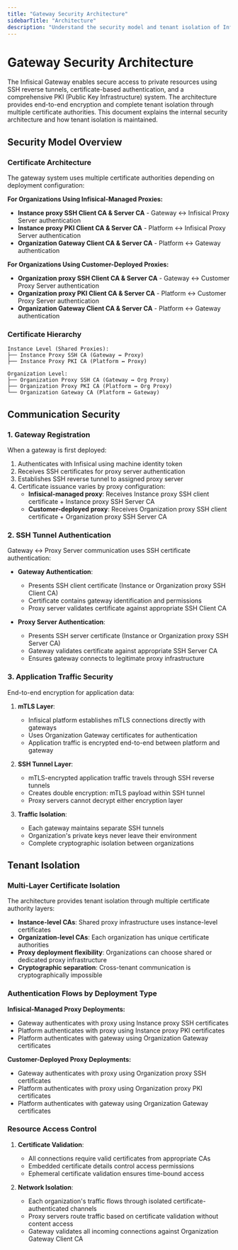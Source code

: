 ```yaml
---
title: "Gateway Security Architecture"
sidebarTitle: "Architecture"
description: "Understand the security model and tenant isolation of Infisical's Gateway"
---
```


# Gateway Security Architecture

The Infisical Gateway enables secure access to private resources using SSH reverse tunnels, certificate-based authentication, and a comprehensive PKI (Public Key Infrastructure) system. The architecture provides end-to-end encryption and complete tenant isolation through multiple certificate authorities.
This document explains the internal security architecture and how tenant isolation is maintained.

## Security Model Overview

### Certificate Architecture

The gateway system uses multiple certificate authorities depending on deployment configuration:

**For Organizations Using Infisical-Managed Proxies:**

- **Instance proxy SSH Client CA & Server CA** - Gateway ↔ Infisical Proxy Server authentication
- **Instance proxy PKI Client CA & Server CA** - Platform ↔ Infisical Proxy Server authentication
- **Organization Gateway Client CA & Server CA** - Platform ↔ Gateway authentication

**For Organizations Using Customer-Deployed Proxies:**

- **Organization proxy SSH Client CA & Server CA** - Gateway ↔ Customer Proxy Server authentication
- **Organization proxy PKI Client CA & Server CA** - Platform ↔ Customer Proxy Server authentication
- **Organization Gateway Client CA & Server CA** - Platform ↔ Gateway authentication

### Certificate Hierarchy

```
Instance Level (Shared Proxies):
├── Instance Proxy SSH CA (Gateway ↔ Proxy)
├── Instance Proxy PKI CA (Platform ↔ Proxy)

Organization Level:
├── Organization Proxy SSH CA (Gateway ↔ Org Proxy)
├── Organization Proxy PKI CA (Platform ↔ Org Proxy)
└── Organization Gateway CA (Platform ↔ Gateway)
```

## Communication Security

### 1. Gateway Registration

When a gateway is first deployed:

1. Authenticates with Infisical using machine identity token
2. Receives SSH certificates for proxy server authentication
3. Establishes SSH reverse tunnel to assigned proxy server
4. Certificate issuance varies by proxy configuration:
   - **Infisical-managed proxy**: Receives Instance proxy SSH client certificate + Instance proxy SSH Server CA
   - **Customer-deployed proxy**: Receives Organization proxy SSH client certificate + Organization proxy SSH Server CA

### 2. SSH Tunnel Authentication

Gateway ↔ Proxy Server communication uses SSH certificate authentication:

- **Gateway Authentication**:

  - Presents SSH client certificate (Instance or Organization proxy SSH Client CA)
  - Certificate contains gateway identification and permissions
  - Proxy server validates certificate against appropriate SSH Client CA

- **Proxy Server Authentication**:
  - Presents SSH server certificate (Instance or Organization proxy SSH Server CA)
  - Gateway validates certificate against appropriate SSH Server CA
  - Ensures gateway connects to legitimate proxy infrastructure

### 3. Application Traffic Security

End-to-end encryption for application data:

1. **mTLS Layer**:

   - Infisical platform establishes mTLS connections directly with gateways
   - Uses Organization Gateway certificates for authentication
   - Application traffic is encrypted end-to-end between platform and gateway

2. **SSH Tunnel Layer**:

   - mTLS-encrypted application traffic travels through SSH reverse tunnels
   - Creates double encryption: mTLS payload within SSH tunnel
   - Proxy servers cannot decrypt either encryption layer

3. **Traffic Isolation**:
   - Each gateway maintains separate SSH tunnels
   - Organization's private keys never leave their environment
   - Complete cryptographic isolation between organizations

## Tenant Isolation

### Multi-Layer Certificate Isolation

The architecture provides tenant isolation through multiple certificate authority layers:

- **Instance-level CAs**: Shared proxy infrastructure uses instance-level certificates
- **Organization-level CAs**: Each organization has unique certificate authorities
- **Proxy deployment flexibility**: Organizations can choose shared or dedicated proxy infrastructure
- **Cryptographic separation**: Cross-tenant communication is cryptographically impossible

### Authentication Flows by Deployment Type

**Infisical-Managed Proxy Deployments:**

- Gateway authenticates with proxy using Instance proxy SSH certificates
- Platform authenticates with proxy using Instance proxy PKI certificates
- Platform authenticates with gateway using Organization Gateway certificates

**Customer-Deployed Proxy Deployments:**

- Gateway authenticates with proxy using Organization proxy SSH certificates
- Platform authenticates with proxy using Organization proxy PKI certificates
- Platform authenticates with gateway using Organization Gateway certificates

### Resource Access Control

1. **Certificate Validation**:

   - All connections require valid certificates from appropriate CAs
   - Embedded certificate details control access permissions
   - Ephemeral certificate validation ensures time-bound access

2. **Network Isolation**:

   - Each organization's traffic flows through isolated certificate-authenticated channels
   - Proxy servers route traffic based on certificate validation without content access
   - Gateway validates all incoming connections against Organization Gateway Client CA
